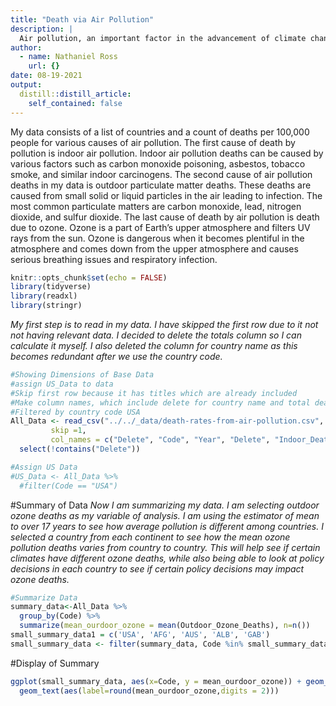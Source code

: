```yaml
---
title: "Death via Air Pollution"
description: |
  Air pollution, an important factor in the advancement of climate change has also been linked to various respiratory illnesses and deaths. In this post we will dissect the various forms of air pollution related deaths.
author:
  - name: Nathaniel Ross
    url: {}
date: 08-19-2021
output:
  distill::distill_article:
    self_contained: false
---
```


My data consists of a list of countries and a count of deaths per 100,000 people for various causes of air pollution. The first cause of death by pollution is indoor air pollution. Indoor air pollution deaths can be caused by various factors such as carbon monoxide poisoning, asbestos, tobacco smoke, and similar indoor carcinogens. The second cause of air pollution deaths in my data is outdoor particulate matter deaths. These deaths are caused from small solid or liquid particles in the air leading to infection. The most common particulate matters are carbon monoxide, lead, nitrogen dioxide, and sulfur dioxide. The last cause of death by air pollution is death due to ozone. Ozone is a part of Earth's upper atmosphere and filters UV rays from the sun. Ozone is dangerous when it becomes plentiful in the atmosphere and comes down from the upper atmosphere and causes serious breathing issues and respiratory infection.
```r
knitr::opts_chunk$set(echo = FALSE)
library(tidyverse)
library(readxl)
library(stringr)
```
*My first step is to read in my data. I have skipped the first row due to it not not having relevant data. I decided to delete the totals column so I can calculate it myself. I also deleted the column for country name as this becomes redundant after we use the country code.* 
```r
#Showing Dimensions of Base Data
#assign US_Data to data
#Skip first row because it has titles which are already included
#Make column names, which include delete for country name and total deaths in order to remove them
#Filtered by country code USA
All_Data <- read_csv("../../_data/death-rates-from-air-pollution.csv", 
         skip =1, 
         col_names = c("Delete", "Code", "Year", "Delete", "Indoor_Deaths", "Outdoor_Particulate_Matter_Deaths", "Outdoor_Ozone_Deaths"))%>%
  select(!contains("Delete"))
```
```r
#Assign US Data
#US_Data <- All_Data %>%
  #filter(Code == "USA") 
```
#Summary of Data
*Now I am summarizing my data. I am selecting outdoor ozone deaths as my variable of analysis. I am using the estimator of mean to over 17 years to see how average pollution is different among countries. I selected a country from each continent to see how the mean ozone pollution deaths varies from country to country. This will help see if certain climates have different ozone deaths, while also being able to look at policy decisions in each country to see if certain policy decisions may impact ozone deaths. *
```r
#Summarize Data
summary_data<-All_Data %>%
  group_by(Code) %>%
  summarize(mean_ourdoor_ozone = mean(Outdoor_Ozone_Deaths), n=n())
small_summary_data1 = c('USA', 'AFG', 'AUS', 'ALB', 'GAB')
small_summary_data <- filter(summary_data, Code %in% small_summary_data1)
```
#Display of Summary
```r

ggplot(small_summary_data, aes(x=Code, y = mean_ourdoor_ozone)) + geom_bar(stat='identity', aes(fill=Code)) + 
  geom_text(aes(label=round(mean_ourdoor_ozone,digits = 2)))


```
